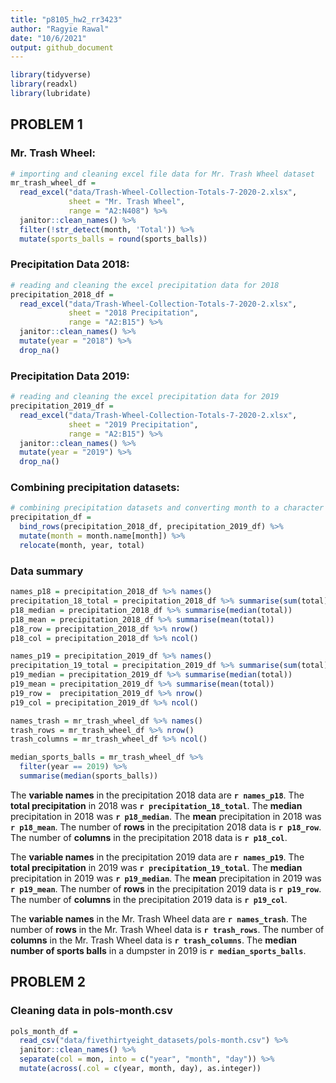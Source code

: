 ```yaml
---
title: "p8105_hw2_rr3423"
author: "Ragyie Rawal"
date: "10/6/2021"
output: github_document
---
```


```r
library(tidyverse)
library(readxl)
library(lubridate)
```


## PROBLEM 1 

### Mr. Trash Wheel:

```r
# importing and cleaning excel file data for Mr. Trash Wheel dataset 
mr_trash_wheel_df = 
  read_excel("data/Trash-Wheel-Collection-Totals-7-2020-2.xlsx",
             sheet = "Mr. Trash Wheel",
             range = "A2:N408") %>% 
  janitor::clean_names() %>% 
  filter(!str_detect(month, 'Total')) %>% 
  mutate(sports_balls = round(sports_balls))
```

### Precipitation Data 2018: 

```r
# reading and cleaning the excel precipitation data for 2018 
precipitation_2018_df = 
  read_excel("data/Trash-Wheel-Collection-Totals-7-2020-2.xlsx",
             sheet = "2018 Precipitation",
             range = "A2:B15") %>% 
  janitor::clean_names() %>% 
  mutate(year = "2018") %>% 
  drop_na()
```

### Precipitation Data 2019:

```r
# reading and cleaning the excel precipitation data for 2019 
precipitation_2019_df = 
  read_excel("data/Trash-Wheel-Collection-Totals-7-2020-2.xlsx",
             sheet = "2019 Precipitation",
             range = "A2:B15") %>% 
  janitor::clean_names() %>% 
  mutate(year = "2019") %>% 
  drop_na()
```

### Combining precipitation datasets:

```r
# combining precipitation datasets and converting month to a character variable
precipitation_df =
  bind_rows(precipitation_2018_df, precipitation_2019_df) %>% 
  mutate(month = month.name[month]) %>% 
  relocate(month, year, total)
```

### Data summary 

```r
names_p18 = precipitation_2018_df %>% names()
precipitation_18_total = precipitation_2018_df %>% summarise(sum(total))
p18_median = precipitation_2018_df %>% summarise(median(total))
p18_mean = precipitation_2018_df %>% summarise(mean(total))
p18_row = precipitation_2018_df %>% nrow()
p18_col = precipitation_2018_df %>% ncol()

names_p19 = precipitation_2019_df %>% names()
precipitation_19_total = precipitation_2019_df %>% summarise(sum(total))
p19_median = precipitation_2019_df %>% summarise(median(total))
p19_mean = precipitation_2019_df %>% summarise(mean(total))
p19_row =  precipitation_2019_df %>% nrow()
p19_col = precipitation_2019_df %>% ncol()

names_trash = mr_trash_wheel_df %>% names()
trash_rows = mr_trash_wheel_df %>% nrow()
trash_columns = mr_trash_wheel_df %>% ncol()

median_sports_balls = mr_trash_wheel_df %>% 
  filter(year == 2019) %>% 
  summarise(median(sports_balls))
```

The **variable names** in the precipitation 2018 data are **`r names_p18`**. The **total precipitation** in 2018 was **`r precipitation_18_total`**. The **median** precipitation in 2018 was **`r p18_median`**. The **mean** precipitation in 2018 was **`r p18_mean`**. The number of **rows** in the precipitation 2018 data is **`r p18_row`**. The number of **columns** in the precipitation 2018 data is **`r p18_col`**. 

The **variable names** in the precipitation 2019 data are **`r names_p19`**. The **total precipitation** in 2019 was **`r precipitation_19_total`**. The **median** precipitation in 2019 was **`r p19_median`**. The **mean** precipitation in 2019 was **`r p19_mean`**. The number of **rows** in the precipitation 2019 data is **`r p19_row`**. The number of **columns** in the precipitation 2019 data is **`r p19_col`**.

The **variable names** in the Mr. Trash Wheel data are **`r names_trash`**. The number of **rows** in the Mr. Trash Wheel data is **`r trash_rows`**. The number of **columns** in the Mr. Trash Wheel data is **`r trash_columns`**. The **median number of sports balls** in a dumpster in 2019 is **`r median_sports_balls`**.

## PROBLEM 2 

### Cleaning data in pols-month.csv

```r
pols_month_df = 
  read_csv("data/fivethirtyeight_datasets/pols-month.csv") %>% 
  janitor::clean_names() %>% 
  separate(col = mon, into = c("year", "month", "day")) %>%
  mutate(across(.col = c(year, month, day), as.integer))
```






